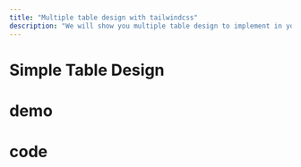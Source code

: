 ```yaml
---
title: "Multiple table design with tailwindcss"
description: "We will show you multiple table design to implement in your project"
---
```


# Simple Table Design

# demo

<DemoPreview name="table-simple" height="400px" />

# code 

<CodeGroup>
    <CodeBlock
      language="typescript" 
      title="SimpleTable.tsx"
      maxHeight={200}
      content_file_path="/code/table/simple-table.txt"
      showLineNumbers
    />
    <CodeBlock
      language="typescript" 
      title="HowImplement.tsx"
      maxHeight={200}
      content_file_path="/code/table/simple-table-how.txt"
      showLineNumbers
    />
</CodeGroup>